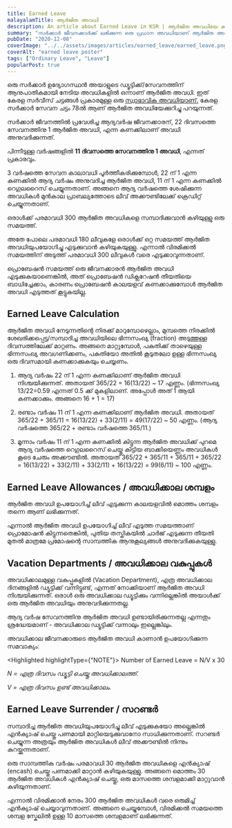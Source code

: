 ```yaml
---
title: Earned Leave
malayalamTitle: ആർജിത അവധി
description: An article about Earned Leave in KSR | ആർജിത അവധിയേ കുറിച്ച് ഒരു ലേഖനം
summary: "സർക്കാർ ജീവനക്കാർക്ക് ലഭിക്കുന്ന ഒരു പ്രധാന അവധിയാണ് ആർജിത അവധി. നിശ്ചിത കാലയളവിലെ സേവനത്തിന് ആനുപാതികമായി ലഭിക്കുന്ന ഈ അവധി, കേരള സർവീസ് ചട്ടപ്രകാരം നിയന്ത്രിക്കപ്പെടുന്നു. പരമാവധി 300 ദിവസം വരെ ആർജിത അവധി സമ്പാദിക്കാം."
pubDate: "2020-12-08"
coverImage: "../../assets/images/articles/earned_leave/earned_leave.png"
coverAlt: "earned leave poster"
tags: ["Ordinary Leave", "Leave"]
popularPost: true
---
```



ഒരു സർക്കാർ ഉദ്യോഗസ്ഥൻ അയാളുടെ ഡ്യൂട്ടിക്ക്/സേവനത്തിന് ആനുപാതികമായി നേടിയ അവധികളിൽ ഒന്നാണ് ആർജിത അവധി. ഇത് കേരള സർവീസ് ചട്ടങ്ങൾ പ്രകാരമുള്ള ഒരു [സ്വാഭാവിക അവധിയാണ്.](/article/ordinary-leave/) കേരള സർക്കാർ സേവന ചട്ടം 78ൽ ആണ് ആർജിത അവധിയേക്കുറിച്ചു പറയുന്നത്.

സർക്കാർ ജീവനത്തിൽ പ്രവേശിച്ച ആദ്യവർഷ ജീവനക്കാരന്, 22 ദിവസത്തെ സേവനത്തിനു 1 ആർജിത അവധി, എന്ന കണക്കിലാണ് അവധി അനുവദിക്കുന്നത്.

പിന്നീടുള്ള വർഷങ്ങളിൽ **11 ദിവസത്തെ സേവനത്തിനു 1 അവധി**, എന്നത് പ്രകാരവും.

3 വർഷത്തെ സേവന കാലാവധി പൂർത്തീകരിക്കുമ്പോൾ, 22 ന് 1 എന്ന കണക്കിൽ ആദ്യ വർഷം അനുവദിച്ച ആർജിത അവധി, 11 ന് 1 എന്ന കണക്കിൽ റെഗുലറൈസ് ചെയ്യുന്നതാണ്. അങ്ങനെ ആദ്യ വർഷത്തെ ശേഷിക്കുന്ന അവധികൾ മുൻ‌കാല പ്രാബല്യത്തോടെ ലീവ് അക്കൗണ്ടിലേക്ക് ക്രെഡിറ്റ് ചെയ്യുന്നതാണ്.

ഒരാൾക്ക് പരമാവധി 300 ആർജിത അവധികളെ സമ്പാദിക്കുവാൻ കഴിയുള്ളു ഒരു സമയത്ത്.

അതേ പോലെ പരമാവധി 180 ലീവുകളേ ഒരാൾക്ക് ഒറ്റ സമയത്ത്‌ ആർജിത അവധിയുപയോഗിച്ചു എടുക്കുവാൻ കഴിയുകയുള്ളു. എന്നാൽ വിരമിക്കൽ സമയത്തിന് അടുത്ത് പരമാവധി 300 ലീവുകൾ വരെ എടുക്കാവുന്നതാണ്.

<Highlighted>
  പ്രൊബേഷൻ സമയത്ത് ഒരു ജീവനക്കാരൻ ആർജിത അവധി എടുക്കുകയാണെങ്കിൽ, അത് പ്രൊബേഷൻ
  ഡിക്ലറേഷൻ തീയതിയെ ബാധിച്ചേക്കാം, കാരണം പ്രൊബേഷൻ കാലയളവ് കണക്കാക്കുമ്പോൾ ആർജിത
  അവധി എടുത്തത് കൂട്ടുകയില്ല.
</Highlighted>

## Earned Leave Calculation

ആർജിത അവധി നേടുന്നതിന്റെ നിരക്ക് മാറുമ്പോഴെല്ലാം, മുമ്പത്തെ നിരക്കിൽ ശേഖരിക്കപ്പെട്ട/സമ്പാദിച്ച അവധിയിലെ ഭിന്നസംഖ്യ (fraction) അടുത്തുള്ള ദിവസത്തിലേക്ക് മാറ്റണം. അങ്ങനെ മാറ്റുമ്പോൾ, പകുതിക്ക് താഴെയുള്ള ഭിന്നസംഖ്യ അവഗണിക്കണം, പകുതിയോ അതിൽ കൂടുതലോ ഉള്ള ഭിന്നസംഖ്യ ഒരു ദിവസമായി കണക്കാക്കുകയും ചെയ്യണം.

1. ആദ്യ വർഷം 22 ന് 1 എന്ന കണക്കിലാണ് ആർജിത അവധി നിശ്ചയിക്കുന്നത്. അതായത് 365/22 = 16(13/22) ~ 17 എണ്ണം. (ഭിന്നസംഖ്യ 13/22=0.59 എന്നത് 0.5 ക്ക് മുകളിലാണ്. അപ്പോൾ അത് 1 ആയി കണക്കാക്കും. അങ്ങനെ 16 + 1 = 17)

2. രണ്ടാം വർഷം 11 ന് 1 എന്ന കണക്കിലാണ് ആർജിത അവധി. അതായത് 365/22 + 365/11 = 16(13/22) + 33(2/11) = 49(17/22) ~ 50 എണ്ണം. (ആദ്യ വർഷത്തെ 365/22 + രണ്ടാം വർഷത്തെ 365/11.)

3. മൂന്നാം വർഷം 11 ന് 1 എന്ന കണക്കിൽ കിട്ടുന്ന ആർജിത അവധിക്ക് പുറമെ ആദ്യ വർഷത്തെ റെഗുലറൈസ് ചെയ്തു കിട്ടിയ ബാക്കിയെണ്ണം അവധികൾ കൂടെ ചേരും അക്കൗണ്ടിൽ. അതായത് 365/22 + 365/11 + 365/11 + 365/22 = 16(13/22) + 33(2/11) + 33(2/11) + 16(13/22) = 99(6/11) ~ 100 എണ്ണം.

## Earned Leave Allowances / അവധിക്കാല ശമ്പളം

ആർജിത അവധി ഉപയോഗിച്ച് ലീവ് എടുക്കുന്ന കാലയളവിൽ മൊത്തം ശമ്പളം തന്നെ ആണ് ലഭിക്കുന്നത്.

എന്നാൽ ആർജിത അവധി ഉപയോഗിച്ച് ലീവ് എടുത്ത സമയത്താണ് പ്രൊമോഷൻ കിട്ടുന്നതെങ്കിൽ, പുതിയ തസ്തികയിൽ ചാർജ് എടുക്കുന്ന തീയതി മുതൽ മാത്രമേ പ്രമോഷന്റെ സാമ്പത്തിക ആനുകൂല്യങ്ങൾ അനുവദിക്കുകയുള്ളു.

## Vacation Departments / അവധിക്കാല വകുപ്പുകൾ

അവധിക്കാലമുള്ള വകുപ്പുകളിൽ (Vacation Department), എത്ര അവധിക്കാല ദിനങ്ങളിൽ ഡ്യൂട്ടിക്ക് വന്നിട്ടുണ്ട്, എന്നത് നോക്കിയാണ് ആർജിത അവധി നിശ്ചയിക്കുന്നത്. ഒരാൾ ഒരു അവധിക്കാല ഡ്യൂട്ടിക്കും വന്നില്ലെങ്കിൽ അയാൾക്ക് ഒരു ആർജിത അവധിയും അനുവദിക്കുന്നതല്ല.

ആദ്യ വർഷ സേവനത്തിനു ആർജിത അവധി ഉണ്ടായിരിക്കുന്നതല്ല എന്നതും ശ്രദ്ധേയമാണ് - അവധിക്കാല ഡ്യൂട്ടിക്ക് വന്നാലും ഇല്ലെങ്കിലും.

അവധിക്കാല ജീവനക്കാരുടെ ആർജിത അവധി കാണാൻ ഉപയോഗിക്കുന്ന സമവാക്യം:

<Highlighted highlightType={"NOTE"}>
Number of Earned Leave = N/V x 30

_N = എത്ര ദിവസം ഡ്യൂട്ടി ചെയ്തു അവധിക്കാലത്ത്._

_V = എത്ര ദിവസം ഉണ്ട് അവധിക്കാലം._

</Highlighted>

## Earned Leave Surrender / സറണ്ടർ

സമ്പാദിച്ച ആർജിത അവധിയുപയോഗിച്ചു ലീവ് എടുക്കുകയോ അല്ലെങ്കിൽ എൻക്യാഷ് ചെയ്തു പണമായി മാറ്റിയെടുക്കുവാനോ സാധിക്കുന്നതാണ്. സറണ്ടർ ചെയ്യുന്ന അത്രയും ആർജിത അവധികൾ ലീവ് അക്കൗണ്ടിൽ നിന്നും കുറയ്ക്കുന്നതാണ്.

ഒരു സാമ്പത്തിക വർഷം പരമാവധി 30 ആർജിത അവധികളെ എൻക്യാഷ് (encash) ചെയ്തു പണമാക്കി മാറ്റാൻ കഴിയുകയുള്ളു. അങ്ങനെ മൊത്തം 30 ആർജിത അവധികൾ എൻക്യാഷ് ചെയ്തു, ഒരു മാസത്തെ ശമ്പളമാക്കി മാറ്റുവാൻ കഴിയുന്നതാണ്.

എന്നാൽ വിരമിക്കാൻ നേരം 300 ആർജിത അവധികൾ വരെ ഒരുമിച്ച് എൻക്യാഷ് ചെയ്യാവുന്നതാണ്. അങ്ങനെ ചെയ്യുമ്പോൾ, വിരമിക്കൽ സമയത്തെ ശമ്പള സ്കേലിൽ ഉള്ള 10 മാസത്തെ ശമ്പളമാണ് ലഭിക്കുന്നത്.
